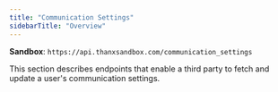 ```yaml
---
title: "Communication Settings"
sidebarTitle: "Overview"
---
```


**Sandbox**: `https://api.thanxsandbox.com/communication_settings`

This section describes endpoints that enable a third party to fetch and update a
user's communication settings.

